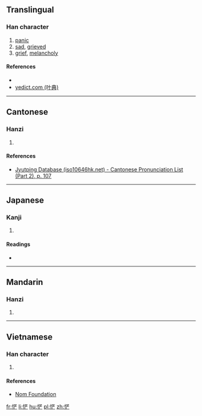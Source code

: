 ==Translingual==

===Han character===
{{Han char|rn=61|rad=心|as=07|sn=10|four=|canj=心廿卜女 (PTYV)|ids=⿰[[忄]][[芒]]}}

# [[panic]]
# [[sad]], [[grieved]]
# [[grief]], [[melancholy]]

====References====
* {{Han ref|kx=0386.170|dkj=10620|dj=0718.170|hdz=42294.040|uh=607E|ud=24702}}
*[http://yedict.com/htm/60/607E.htm yedict.com (叶典)]

----

==Cantonese==

===Hanzi===
{{yue-hanzi|jyut=[[mong4]]|y=mong4}}

# {{defn|lang=yue|sort=心07}}

====References====
* [http://www.iso10646hk.net/jp/document/download.jsp Jyutping Database (iso10646hk.net) - Cantonese Pronunciation List (Part 2), p. 107]

----

==Japanese==

===Kanji===
{{ja-kanji|grade=|rs=心07}}

# {{defn|lang=ja|sort=心07}}

====Readings====
* {{ja-readings|on=[[ぼう]] (bō), [[もう]] (mō)|kun=[[おそれる]] (osoreru), [[うれえるさま]] (ureerusama)}}

----

==Mandarin==

===Hanzi===
{{cmn-hanzi|pin=[[máng]] ([[mang2]])|wg=mang<sup>2</sup>}}

# {{defn|lang=cmn|sort=心07}}

----

==Vietnamese==

===Han character===
{{vi-readings|rs=心07| hanviet = [[màng]], [[mang]], [[mường]]}}

# {{defn|lang=vi|sort=心07}}

====References====
*[http://nomfoundation.org/common/nom_details.php?codepoint=607e Nom Foundation]

[[fr:恾]]
[[li:恾]]
[[hu:恾]]
[[pl:恾]]
[[zh:恾]]